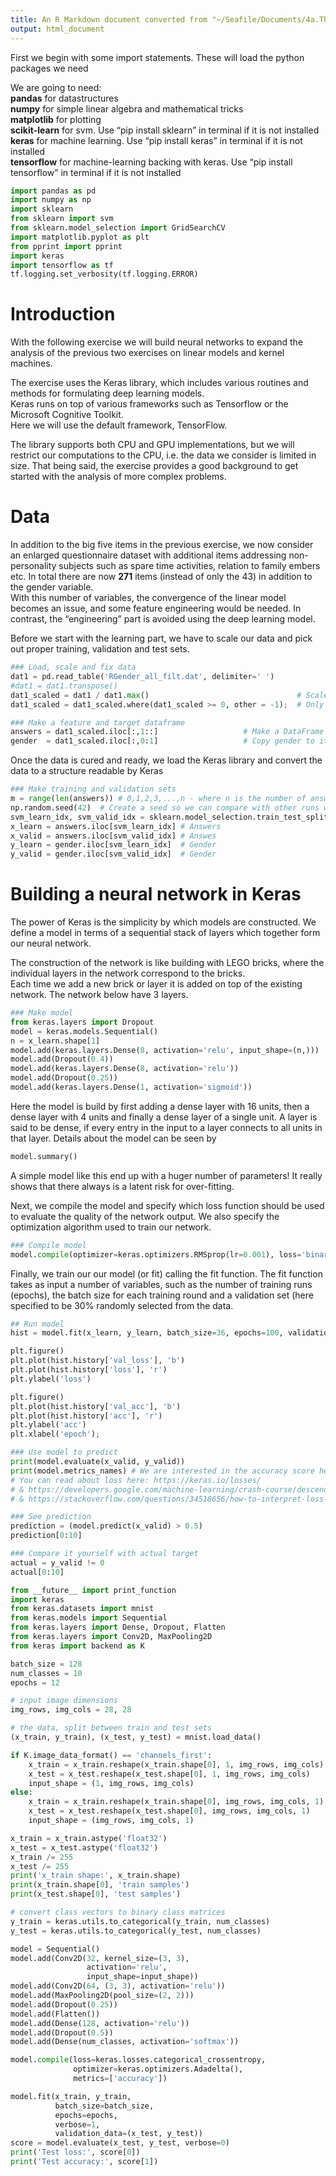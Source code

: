```yaml
---
title: An R Markdown document converted from "~/Seafile/Documents/4a.ThursdayMorning/ExKeras1_Gender.ipynb"
output: html_document
---
```


First we begin with some import statements. These will load the python packages we need  

We are going to need:  
**pandas** for datastructures  
**numpy** for simple linear algebra and mathematical tricks  
**matplotlib** for plotting  
**scikit-learn** for svm. Use "pip install sklearn" in terminal if it is not installed  
**keras** for machine learning. Use "pip install keras" in terminal if it is not installed  
**tensorflow** for machine-learning backing with keras. Use "pip install tensorflow" in terminal if it is not installed

```python
import pandas as pd
import numpy as np
import sklearn
from sklearn import svm
from sklearn.model_selection import GridSearchCV
import matplotlib.pyplot as plt
from pprint import pprint
import keras
import tensorflow as tf
tf.logging.set_verbosity(tf.logging.ERROR)
```

# Introduction

With the following exercise we will build neural networks to expand the analysis of the previous two
exercises on linear models and kernel machines.   
  
The exercise uses the Keras library, which includes various routines and methods for formulating deep learning models.   
Keras runs on top of various frameworks such as Tensorflow or the Microsoft Cognitive Toolkit.  
Here we will use the default framework, TensorFlow.  
  
The library supports both CPU and GPU implementations, but we will restrict our computations to the CPU, i.e. the data we consider is limited in size. That being said, the exercise provides a good background to get started with the analysis of more complex problems.

# Data

In addition to the big five items in the previous exercise, we now consider an enlarged questionnaire dataset
with additional items addressing non-personality subjects such as spare time activities, relation to family
embers etc. In total there are now **271** items (instead of only the 43) in addition to the gender variable.  
With this number of variables, the convergence of the linear model becomes an issue, and some feature engineering would be needed. In
contrast, the “engineering” part is avoided using the deep learning model.  
  
Before we start with the learning part, we have to scale our data and pick out proper training, validation and test
sets.

```python
### Load, scale and fix data
dat1 = pd.read_table('RGender_all_filt.dat', delimiter=' ')              # Load
#dat1 = dat1.transpose()
dat1_scaled = dat1 / dat1.max()                                 # Scale
dat1_scaled = dat1_scaled.where(dat1_scaled >= 0, other = -1);  # Only get answers above or equal to 0, everything else set to -1
```

```python
### Make a feature and target dataframe
answers = dat1_scaled.iloc[:,1::]                   # Make a DataFrame "answers" as a copy of all the data but without the gender column (The 0'th col)
gender  = dat1_scaled.iloc[:,0:1]                   # Copy gender to its own variable (We are going to try and predict this one)
```

Once the data is cured and ready, we load the Keras library and convert the data to a structure readable by
Keras

```python
### Make training and validation sets
m = range(len(answers)) # 0,1,2,3,...,n - where n is the number of answers
np.random.seed(42)  # Create a seed so we can compare with other runs who run the program
svm_learn_idx, svm_valid_idx = sklearn.model_selection.train_test_split( m , test_size = 0.25) # shuffle m into learning and validation set.
x_learn = answers.iloc[svm_learn_idx] # Answers
x_valid = answers.iloc[svm_valid_idx] # Answes
y_learn = gender.iloc[svm_learn_idx]  # Gender
y_valid = gender.iloc[svm_valid_idx]  # Gender
```

# Building a neural network in Keras

The power of Keras is the simplicity by which models are constructed. We define a model in terms of a
sequential stack of layers which together form our neural network.  
  
The construction of the network is like building with LEGO bricks, where the individual layers in the network
correspond to the bricks.  
Each time we add a new brick or layer it is added on top of
the existing network. The network below have 3 layers.

```python
### Make model
from keras.layers import Dropout
model = keras.models.Sequential()
n = x_learn.shape[1]
model.add(keras.layers.Dense(8, activation='relu', input_shape=(n,)))
model.add(Dropout(0.4))
model.add(keras.layers.Dense(8, activation='relu'))
model.add(Dropout(0.25))
model.add(keras.layers.Dense(1, activation='sigmoid'))
```

Here the model is build by first adding a dense layer with 16 units, then a dense layer with 4 units and finally
a dense layer of a single unit. A layer is said to be dense, if every entry in the input to a layer connects to all
units in that layer. Details about the model can be seen by

```python
model.summary()
```

A simple model like this end up with a huger number of parameters! It really shows that there always
is a latent risk for over-fitting.  
  
Next, we compile the model and specify which loss function should be used to evaluate the quality of the
network output. We also specify the optimization algorithm used to train our network.

```python
### Compile model
model.compile(optimizer=keras.optimizers.RMSprop(lr=0.001), loss='binary_crossentropy', metrics=['accuracy'])
```

Finally, we train our our model (or fit) calling the fit function. The fit function takes as input a number
of variables, such as the number of training runs (epochs), the batch size for each training round and a
validation set (here specified to be 30% randomly selected from the data.

```python
## Run model
hist = model.fit(x_learn, y_learn, batch_size=36, epochs=100, validation_split=0.2, verbose=0);
```

```python
plt.figure()
plt.plot(hist.history['val_loss'], 'b')
plt.plot(hist.history['loss'], 'r')
plt.ylabel('loss')

plt.figure()
plt.plot(hist.history['val_acc'], 'b')
plt.plot(hist.history['acc'], 'r')
plt.ylabel('acc')
plt.xlabel('epoch');
```

```python
### Use model to predict
print(model.evaluate(x_valid, y_valid))
print(model.metrics_names) # We are interested in the accuracy score here. 
# You can read about loss here: https://keras.io/losses/ 
# & https://developers.google.com/machine-learning/crash-course/descending-into-ml/training-and-loss
# & https://stackoverflow.com/questions/34518656/how-to-interpret-loss-and-accuracy-for-a-machine-learning-model
```

```python
### See prediction
prediction = (model.predict(x_valid) > 0.5)
prediction[0:10]
```

```python
### Compare it yourself with actual target
actual = y_valid != 0
actual[0:10]
```

```python
from __future__ import print_function
import keras
from keras.datasets import mnist
from keras.models import Sequential
from keras.layers import Dense, Dropout, Flatten
from keras.layers import Conv2D, MaxPooling2D
from keras import backend as K

batch_size = 128
num_classes = 10
epochs = 12

# input image dimensions
img_rows, img_cols = 28, 28

# the data, split between train and test sets
(x_train, y_train), (x_test, y_test) = mnist.load_data()

if K.image_data_format() == 'channels_first':
    x_train = x_train.reshape(x_train.shape[0], 1, img_rows, img_cols)
    x_test = x_test.reshape(x_test.shape[0], 1, img_rows, img_cols)
    input_shape = (1, img_rows, img_cols)
else:
    x_train = x_train.reshape(x_train.shape[0], img_rows, img_cols, 1)
    x_test = x_test.reshape(x_test.shape[0], img_rows, img_cols, 1)
    input_shape = (img_rows, img_cols, 1)

x_train = x_train.astype('float32')
x_test = x_test.astype('float32')
x_train /= 255
x_test /= 255
print('x_train shape:', x_train.shape)
print(x_train.shape[0], 'train samples')
print(x_test.shape[0], 'test samples')

# convert class vectors to binary class matrices
y_train = keras.utils.to_categorical(y_train, num_classes)
y_test = keras.utils.to_categorical(y_test, num_classes)

model = Sequential()
model.add(Conv2D(32, kernel_size=(3, 3),
                 activation='relu',
                 input_shape=input_shape))
model.add(Conv2D(64, (3, 3), activation='relu'))
model.add(MaxPooling2D(pool_size=(2, 2)))
model.add(Dropout(0.25))
model.add(Flatten())
model.add(Dense(128, activation='relu'))
model.add(Dropout(0.5))
model.add(Dense(num_classes, activation='softmax'))

model.compile(loss=keras.losses.categorical_crossentropy,
              optimizer=keras.optimizers.Adadelta(),
              metrics=['accuracy'])

model.fit(x_train, y_train,
          batch_size=batch_size,
          epochs=epochs,
          verbose=1,
          validation_data=(x_test, y_test))
score = model.evaluate(x_test, y_test, verbose=0)
print('Test loss:', score[0])
print('Test accuracy:', score[1])
```

